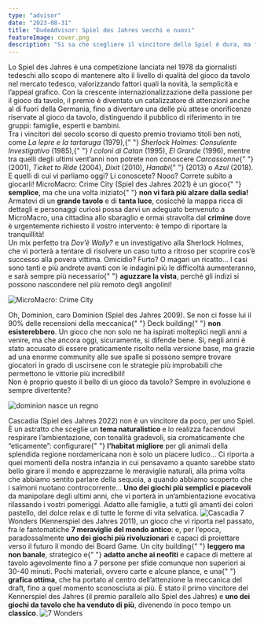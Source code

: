 ```yaml
---
type: "advisor"
date: "2023-08-31"
title: "DudeAdvisor: Spiel des Jahres vecchi e nuovi"
featureImage: cover.png
description: "Si sa che scegliere il vincitore dello Spiel è dura, ma fidatevi: è più dura selezionare solo 4 vincitori per un DudeAdvisor!"
---
```


<AdvisorIntro>
  Lo Spiel des Jahres è una competizione lanciata nel 1978 da giornalisti
  tedeschi allo scopo di mantenere alto il livello di qualità del gioco da
  tavolo nel mercato tedesco, valorizzando fattori quali la novità, la
  semplicità e l’appeal grafico. Con la crescente internazionalizzazione della
  passione per il gioco da tavolo, il premio è diventato un catalizzatore di
  attenzioni anche al di fuori della Germania, fino a diventare una delle più
  attese onorificenze riservate al gioco da tavolo, distinguendo il pubblico di
  riferimento in tre gruppi: famiglie, esperti e bambini.
  <br />
  Tra i vincitori del secolo scorso di questo premio troviamo titoli ben noti,
  come <em>La lepre e la tartaruga</em> (1979),{" "}
  <em>Sherlock Holmes: Consulente Investigativo</em> (1985),{" "}
  <em>I coloni di Catan</em> (1995), <em>El Grande</em> (1996), mentre tra
  quelli degli ultimi vent’anni non potrete non conoscere <em>Carcassonne</em>{" "}
  (2001), <em>Ticket to Ride</em> (2004), <em>Dixit</em> (2010), <em>Hanabi</em>{" "}
  (2013) o <em>Azul</em> (2018).
  <br />E quelli di cui vi parliamo oggi? Li conoscete? Nooo? Correte subito a giocarli!
</AdvisorIntro>

<AdvisorBit slug="micromacro-crime-city" writer="Eris.in.Boardgameland">
  MicroMacro: Crime City (Spiel des Jahres 2021) è un gioco{" "}
  <strong>semplice</strong>, ma che una volta iniziato{" "}
  <strong>non vi farà più alzare dalla sedia!</strong> <br />
  Armatevi di un <strong>grande tavolo</strong> e di <strong>tanta luce</strong>,
  cosicché la mappa ricca di dettagli e personaggi curiosi possa darvi un adeguato
  benvenuto a MicroMacro, una cittadina allo sbaraglio e ormai stravolta dal <strong>
    crimine
  </strong> dove è urgentemente richiesto il vostro intervento: è tempo di riportare
  la tranquillità! <br />
  Un mix perfetto tra <em>Dov’è Wally?</em> e un investigativo alla Sherlock
  Holmes, che vi porterà a tentare di risolvere un caso tutto a ritroso per
  scoprire cos’è successo alla povera vittima. Omicidio? Furto? O magari un
  ricatto… I casi sono tanti e più andrete avanti con le indagini più le
  difficoltà aumenteranno, e sarà sempre più necessario{" "}
  <strong>aguzzare la vista</strong>, perché gli indizi si possono nascondere
  nel più remoto degli angolini!
</AdvisorBit>

<img
  src="../../reviews/micromacro-crime-city/game2.jpg"
  alt="MicroMacro: Crime City"
/>

<AdvisorBit slug="dominion-nasce-un-regno" writer="Fora">
  Oh, Dominion, caro Dominion (Spiel des Jahres 2009). Se non ci fosse lui il
  90% delle recensioni della meccanica{" "}
  <Link to="/mechanisms/deck-building">Deck building</Link>{" "}
  <strong>non esisterebbero</strong>. Un gioco che non solo ne ha ispirati
  molteplici negli anni a venire, ma che ancora oggi, sicuramente, si difende
  bene. Sì, negli anni è stato accusato di essere praticamente risolto nella
  versione base, ma grazie ad una enorme community alle sue spalle si possono
  sempre trovare giocatori in grado di uscirsene con le strategie più
  improbabili che permettono le vittorie più incredibili! <br />
  Non è proprio questo il bello di un gioco da tavolo? Sempre in evoluzione e sempre
  divertente?
</AdvisorBit>

<img
  src="../../reviews/dominion-nasce-un-regno/game2.jpg"
  alt="dominion nasce un regno"
/>

<AdvisorBit slug="cascadia" writer="Dadi-Daddy">
  Cascadia (Spiel des Jahres 2022) non è un vincitore da poco, per uno Spiel. È
  un astratto che sceglie un <strong> tema naturalistico </strong>e lo realizza
  facendovi respirare l’ambientazione, con tonalità gradevoli, sia
  cromaticamente che “eticamente”: configurare{" "}
  <strong> l’habitat migliore</strong> per gli animali della splendida regione
  nordamericana non è solo un piacere ludico… Ci riporta a quei momenti della
  nostra infanzia in cui pensavamo a quanto sarebbe stato bello girare il mondo
  e apprezzarne le meraviglie naturali, alla prima volta che abbiamo sentito
  parlare della sequoia, a quando abbiamo scoperto che i salmoni nuotano
  controcorrente... <strong>Uno dei giochi più semplici e piacevoli</strong> da
  manipolare degli ultimi anni, che vi porterà in un’ambientazione evocativa
  rilassando i vostri pomeriggi. Adatto alle famiglie, a tutti gli amanti dei
  colori pastello, del dolce relax e di tutte le forme di vita selvatica.
</AdvisorBit>

<img src="../../reviews/cascadia/game1.jpg" alt="Cascadia" />

<AdvisorBit slug="7wonders" writer="LoveIsOnTheBoard">
  7 Wonders (Kennerspiel des Jahres 2011), un gioco che vi riporta nel passato,
  fra le fantomatiche <strong>7 meraviglie del mondo antico</strong>: e, per
  l’epoca, paradossalmente <strong>uno dei giochi più rivoluzionari</strong> e
  capaci di proiettare verso il futuro il mondo dei Board Game. Un city building{" "}
  <strong>leggero ma non banale</strong>, strategico e{" "}
  <strong>adatto anche ai neofiti</strong> e capace di mettere al tavolo
  agevolmente fino a 7 persone per sfide comunque non superiori ai 30-40 minuti.
  Pochi materiali, ovvero carte e alcune plance, e una{" "}
  <strong>grafica ottima</strong>, che ha portato al centro dell’attenzione la
  meccanica del draft, fino a quel momento sconosciuta ai più. È stato il primo
  vincitore del Kennerspiel des Jahres (il premio parallelo allo Spiel des
  Jahres) e <strong>uno dei giochi da tavolo che ha venduto di più</strong>,
  divenendo in poco tempo un <strong>classico</strong>.
</AdvisorBit>

<img src="../../reviews/7wonders/game1.jpg" alt="7 Wonders" />
